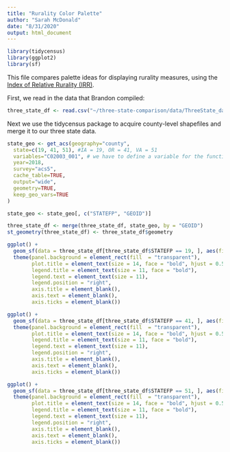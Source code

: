 ```yaml
---
title: "Rurality Color Palette"
author: "Sarah McDonald"
date: "8/31/2020"
output: html_document
---
```


```r
library(tidycensus)
library(ggplot2)
library(sf)
```


This file compares palette ideas for displaying rurality measures, using the [Index of Relative Rurality (IRR)](https://purr.purdue.edu/publications/2960/1). 

First, we read in the data that Brandon compiled: 

```r
three_state_df <- read.csv("~/three-state-comparison/data/ThreeState_data.csv")
```

Next we use the tidycensus package to acquire county-level shapefiles and merge it to our three state data.

```r
state_geo <- get_acs(geography="county", 
  state=c(19, 41, 51), #IA = 19, OR = 41, VA = 51
  variables="C02003_001", # we have to define a variable for the function to work, will be removed since we don't need this data
  year=2018, 
  survey="acs5", 
  cache_table=TRUE, 
  output="wide", 
  geometry=TRUE, 
  keep_geo_vars=TRUE
)

state_geo <- state_geo[, c("STATEFP", "GEOID")]

three_state_df <- merge(three_state_df, state_geo, by = "GEOID")
st_geometry(three_state_df) <- three_state_df$geometry
```



```r
ggplot() + 
  geom_sf(data = three_state_df[three_state_df$STATEFP == 19, ], aes(fill = IRR)) + 
  theme(panel.background = element_rect(fill  = "transparent"),
        plot.title = element_text(size = 14, face = "bold", hjust = 0.5),
        legend.title = element_text(size = 11, face = "bold"),
        legend.text = element_text(size = 11),
        legend.position = "right", 
        axis.title = element_blank(),
        axis.text = element_blank(),
        axis.ticks = element_blank())

ggplot() + 
  geom_sf(data = three_state_df[three_state_df$STATEFP == 41, ], aes(fill = IRR)) + 
  theme(panel.background = element_rect(fill  = "transparent"),
        plot.title = element_text(size = 14, face = "bold", hjust = 0.5),
        legend.title = element_text(size = 11, face = "bold"),
        legend.text = element_text(size = 11),
        legend.position = "right", 
        axis.title = element_blank(),
        axis.text = element_blank(),
        axis.ticks = element_blank())

ggplot() + 
  geom_sf(data = three_state_df[three_state_df$STATEFP == 51, ], aes(fill = IRR)) + 
  theme(panel.background = element_rect(fill  = "transparent"),
        plot.title = element_text(size = 14, face = "bold", hjust = 0.5),
        legend.title = element_text(size = 11, face = "bold"),
        legend.text = element_text(size = 11),
        legend.position = "right", 
        axis.title = element_blank(),
        axis.text = element_blank(),
        axis.ticks = element_blank())

```



